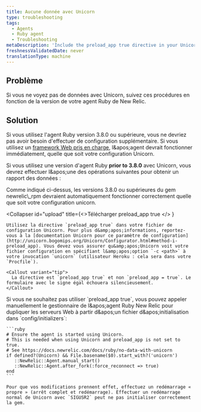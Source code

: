 ```yaml
---
title: Aucune donnée avec Unicorn
type: troubleshooting
tags:
  - Agents
  - Ruby agent
  - Troubleshooting
metaDescription: 'Include the preload_app true directive in your Unicorn configuration for New Relic''s Ruby agent, and then do a clean stop and restart.'
freshnessValidatedDate: never
translationType: machine
---
```


## Problème

Si vous ne voyez pas de données avec Unicorn, suivez ces procédures en fonction de la version de votre agent Ruby de New Relic.

## Solution

Si vous utilisez l'agent Ruby version 3.8.0 ou supérieure, vous ne devriez pas avoir besoin d'effectuer de configuration supplémentaire. Si vous utilisez un [framework Web pris en charge](/docs/ruby/supported-frameworks), l&amp;apos;agent devrait fonctionner immédiatement, quelle que soit votre configuration Unicorn.

Si vous utilisez une version d'agent Ruby <DNT>**prior to 3.8.0**</DNT> avec Unicorn, vous devrez effectuer l&amp;apos;une des opérations suivantes pour obtenir un rapport des données :

<CollapserGroup>
  <Collapser id="upgrade" title="Mise à niveau vers newrelic_rpm 3.8.0 ou supérieur">
    Comme indiqué ci-dessus, les versions 3.8.0 ou supérieures du gem newrelic\_rpm devraient automatiquement fonctionner correctement quelle que soit votre configuration unicorn.
  </Collapser>

  <Collapser
    id="upload"
    title={<>Télécharger <InlineCode>
      preload_app true
    </InlineCode></>
    }
  >
    Utilisez la directive `preload_app true` dans votre fichier de configuration Unicorn. Pour plus d&amp;apos;informations, reportez-vous à la [documentation Unicorn pour ce paramètre de configuration](http://unicorn.bogomips.org/Unicorn/Configurator.html#method-i-preload_app). Vous devez vous assurer qu&amp;apos;Unicorn voit votre fichier configuration en spécifiant l&amp;apos;option `-c <path>` à votre invocation `unicorn` (utilisateur Heroku : cela sera dans votre `Procfile`).

    <Callout variant="tip">
      La directive est `preload_app true` et non `preload_app = true`. Le formulaire avec le signe égal échouera silencieusement.
    </Callout>
  </Collapser>

  <Collapser id="manual-start" title="Démarrer l'agent manuellement">
    Si vous ne souhaitez pas utiliser `preload_app true`, vous pouvez appeler manuellement le gestionnaire de l&amp;apos;agent Ruby New Relic pour dupliquer les serveurs Web à partir d&amp;apos;un fichier d&amp;apos;initialisation dans `config/initializers`:

    ```ruby
    # Ensure the agent is started using Unicorn.
    # This is needed when using Unicorn and preload_app is not set to true.
    # See https://docs.newrelic.com/docs/ruby/no-data-with-unicorn 
    if defined?(Unicorn) && File.basename($0).start_with?('unicorn') 
       ::NewRelic::Agent.manual_start() 
       ::NewRelic::Agent.after_fork(:force_reconnect => true) 
    end
    ```

    Pour que vos modifications prennent effet, effectuez un redémarrage « propre » (arrêt complet et redémarrage). Effectuer un redémarrage normal de Unicorn avec `SIGUSR2` peut ne pas initialiser correctement la gem.
  </Collapser>
</CollapserGroup>
